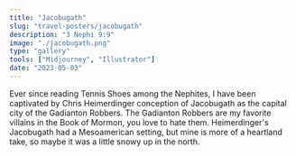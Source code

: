 ```yaml
---
title: "Jacobugath"
slug: "travel-posters/jacobugath"
description: "3 Nephi 9:9"
image: "./jacobugath.png"
type: "gallery"
tools: ["Midjourney", "Illustrator"]
date: "2023-05-03"
---
```


Ever since reading Tennis Shoes among the Nephites, I have been captivated by
Chris Heimerdinger conception of Jacobugath as the capital city of the
Gadianton Robbers. The Gadianton Robbers are my favorite villains in the Book
of Mormon, you love to hate them. Heimerdinger's Jacobugath had a Mesoamerican
setting, but mine is more of a heartland take, so maybe it was a little snowy
up in the north.
